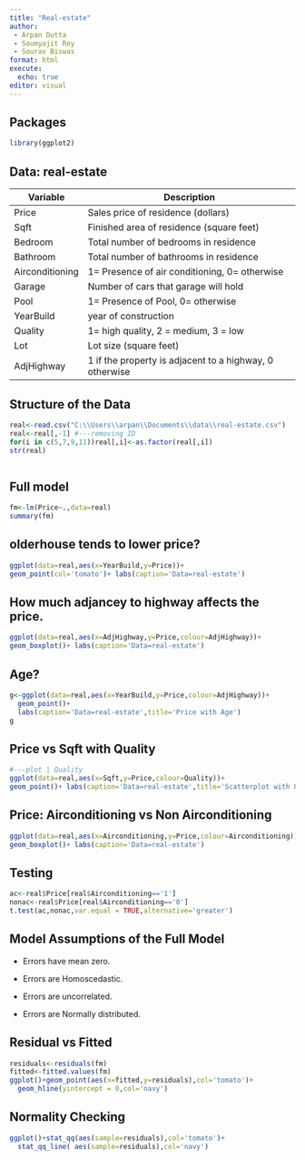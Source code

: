 ---
title: "Real-estate"
author: 
 - Arpan Dutta
 - Soumyajit Roy
 - Sourav Biswas
format: html
execute: 
  echo: true
editor: visual
---

## Packages

```{r,filename='Used packages'}
library(ggplot2)

```

## Data: real-estate {.scrollable}

<font size="4.8">

| Variable        | Description                                             |
|-----------------|---------------------------------------------------------|
| Price           | Sales price of residence (dollars)                      |
| Sqft            | Finished area of residence (square feet)                |
| Bedroom         | Total number of bedrooms in residence                   |
| Bathroom        | Total number of bathrooms in residence                  |
| Airconditioning | 1= Presence of air conditioning, 0= otherwise           |
| Garage          | Number of cars that garage will hold                    |
| Pool            | 1= Presence of Pool, 0= otherwise                       |
| YearBuild       | year of construction                                    |
| Quality         | 1= high quality, 2 = medium, 3 = low                    |
| Lot             | Lot size (square feet)                                  |
| AdjHighway      | 1 if the property is adjacent to a highway, 0 otherwise |

</font>

## Structure of the Data

```{r}
real<-read.csv("C:\\Users\\arpan\\Documents\\data\\real-estate.csv")
real<-real[,-1] #---removing ID
for(i in c(5,7,9,11))real[,i]<-as.factor(real[,i])
str(real)



```

## Full model

```{r}

fm<-lm(Price~.,data=real)
summary(fm)
```

## olderhouse tends to lower price?

```{r}
ggplot(data=real,aes(x=YearBuild,y=Price))+
geom_point(col='tomato')+ labs(caption='Data=real-estate')


```

## How much adjancey to highway affects the price.

```{r}

ggplot(data=real,aes(x=AdjHighway,y=Price,colour=AdjHighway))+
geom_boxplot()+ labs(caption='Data=real-estate')


```

## Age?

```{r}


g<-ggplot(data=real,aes(x=YearBuild,y=Price,colour=AdjHighway))+
  geom_point()+
  labs(caption='Data=real-estate',title='Price with Age') 
g

```

## Price vs Sqft with Quality

```{r}
#---plot | Quality
ggplot(data=real,aes(x=Sqft,y=Price,colour=Quality))+
geom_point()+ labs(caption='Data=real-estate',title='Scatterplot with Quality')

```

## Price: Airconditioning vs Non Airconditioning

```{r}

ggplot(data=real,aes(x=Airconditioning,y=Price,colour=Airconditioning))+
geom_boxplot()+ labs(caption='Data=real-estate')

```

## Testing

```{r}
ac<-real$Price[real$Airconditioning=='1']
nonac<-real$Price[real$Airconditioning=='0']
t.test(ac,nonac,var.equal = TRUE,alternative='greater')
```

## Model Assumptions of the Full Model

-   Errors have mean zero.

-   Errors are Homoscedastic.

-   Errors are uncorrelated.

-   Errors are Normally distributed.

## Residual vs Fitted

```{r}
residuals<-residuals(fm)
fitted<-fitted.values(fm)
ggplot()+geom_point(aes(x=fitted,y=residuals),col='tomato')+
  geom_hline(yintercept = 0,col='navy')
```

## Normality Checking

```{r}

ggplot()+stat_qq(aes(sample=residuals),col='tomato')+
  stat_qq_line( aes(sample=residuals),col='navy')
```
